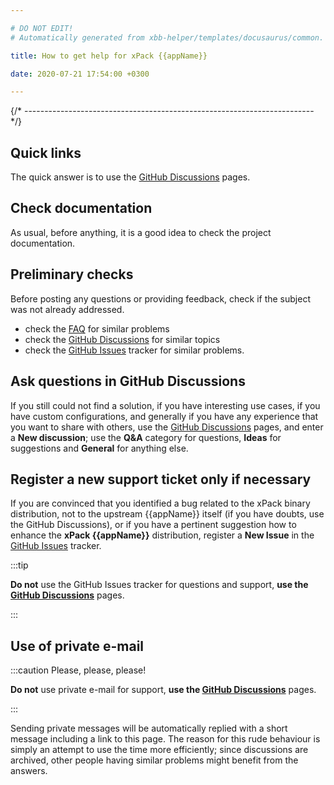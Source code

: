 ```yaml
---

# DO NOT EDIT!
# Automatically generated from xbb-helper/templates/docusaurus/common.

title: How to get help for xPack {{appName}}

date: 2020-07-21 17:54:00 +0300

---
```



{/* ------------------------------------------------------------------------ */}

## Quick links

The quick answer is to use the
[GitHub Discussions](https://github.com/xpack-dev-tools/{{gitHubProjectName}}/discussions/) pages.

## Check documentation

As usual, before anything, it is a good idea to check the project
documentation.

<Documentation/>

## Preliminary checks

Before posting any questions or providing feedback,
check if the subject was not already addressed.

- check the [FAQ](/docs/faq/)
for similar problems
- check the [GitHub Discussions](https://github.com/xpack-dev-tools/{{gitHubProjectName}}/discussions/) for
similar topics
- check the
[GitHub Issues](https://github.com/xpack-dev-tools/{{gitHubProjectName}}/issues/)
tracker for similar problems.

## Ask questions in GitHub Discussions

If you still could not find a solution, if you have interesting use
cases, if you have custom configurations, and generally if you have
any experience that you want to share with others, use the
[GitHub Discussions](https://github.com/xpack-dev-tools/{{gitHubProjectName}}/discussions/) pages,
and enter a **New discussion**; use the **Q&A** category for questions, **Ideas** for suggestions and **General** for anything else.

## Register a new support ticket only if necessary

If you are convinced that you identified a bug related to the xPack binary
distribution, not to the upstream {{appName}} itself
(if you have doubts, use the GitHub Discussions),
or if you have a pertinent suggestion how to enhance the **xPack {{appName}}**
distribution, register a **New Issue** in the
[GitHub Issues](https://github.com/xpack-dev-tools/{{gitHubProjectName}}/issues/)
tracker.

:::tip

**Do not** use the GitHub Issues tracker
for questions and support, **use the
[GitHub Discussions](https://github.com/xpack-dev-tools/{{gitHubProjectName}}/discussions/)** pages.

:::

## Use of private e-mail

:::caution Please, please, please!

**Do not** use
private e-mail for support, **use the
[GitHub Discussions](https://github.com/xpack-dev-tools/{{gitHubProjectName}}/discussions/)** pages.

:::

Sending private messages will be automatically replied with
a short message including a link to this page.
The reason for this rude behaviour is simply an attempt to use
the time more efficiently; since discussions are archived, other people
having similar problems might benefit from the answers.

